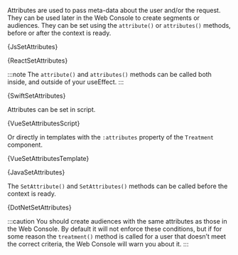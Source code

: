






Attributes are used to pass meta-data about the user and/or the request. They
can be used later in the Web Console to create segments or audiences. They can
be set using the `attribute()` or `attributes()` methods, before or after the
context is ready.

<Tabs groupId="language">

<TabItem value="js" label="Javascript">

<CodeBlock language="js">{JsSetAttributes}</CodeBlock>

</TabItem>

<TabItem value="react" label="React">

<CodeBlock language="jsx">{ReactSetAttributes}</CodeBlock>

:::note
The `attribute()` and `attributes()` methods can be called both inside, and outside
of your useEffect.
:::

</TabItem>

<TabItem value="swift" label="Swift">

<CodeBlock language="swift">{SwiftSetAttributes}</CodeBlock>

</TabItem>

<TabItem value="vue" label="Vue2">

Attributes can be set in script.

<CodeBlock language="js">{VueSetAttributesScript}</CodeBlock>

Or directly in templates with the `:attributes` property of the `Treatment`
component.

<CodeBlock language="html">{VueSetAttributesTemplate}</CodeBlock>

</TabItem>

<TabItem value="java" label="Java">

<CodeBlock language="java">{JavaSetAttributes}</CodeBlock>

</TabItem>

<TabItem value="dotnet" label=".NET">

The `SetAttribute()` and `SetAttributes()` methods can be called before the context is ready.

<CodeBlock language="csharp">{DotNetSetAttributes}</CodeBlock>

</TabItem>

</Tabs>

:::caution
You should create audiences with the same attributes as those in the Web Console.
By default it will not enforce these conditions, but if for some reason the
`treatment()` method is called for a user that doesn’t meet the correct criteria, the
Web Console will warn you about it.
:::

